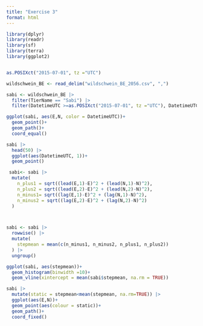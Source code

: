 ```yaml
---
title: "Exercise 3"
format: html
---
```


```r
library(dplyr)
library(readr)
library(sf)
library(terra)
library(ggplot2)


as.POSIXct("2015-07-01", tz ="UTC")

wildschwein_BE <- read_delim("wildschwein_BE_2056.csv", ",")

sabi <- wildschwein_BE |> 
  filter(TierName == "Sabi") |> 
  filter(DatetimeUTC >=as.POSIXct("2015-07-01", tz ="UTC"), DatetimeUTC < as.POSIXct("2015-07-03", tz ="UTC"))

ggplot(sabi, aes(E,N, color = DatetimeUTC))+
  geom_point()+
  geom_path()+
  coord_equal()

sabi |>
  head(50) |> 
  ggplot(aes(DatetimeUTC, 1))+
  geom_point()

 sabi<- sabi |> 
  mutate(
    n_plus1 = sqrt((lead(E,1)-E)^2 + (lead(N,1)-N)^2), 
    n_plus2 = sqrt((lead(E,2)-E)^2 + (lead(N,2)-N)^2),
    n_minus1= sqrt((lag(E,1)-E)^2 + (lag(N,1)-N)^2),
    n_minus2 = sqrt((lag(E,2)-E)^2 + (lag(N,2)-N)^2)
  )



sabi <- sabi |> 
  rowwise() |> 
  mutate(
    stepmean = mean(c(n_minus1, n_minus2, n_plus1, n_plus2))
  ) |> 
  ungroup()

ggplot(sabi, aes(stepmean))+
  geom_histogram(binwidth =10)+
  geom_vline(xintercept = mean(sabi$stepmean, na.rm = TRUE))

sabi |> 
  mutate(static = stepmean<mean(stepmean, na.rm=TRUE)) |> 
  ggplot(aes(E,N))+
  geom_point(aes(colour = static))+
  geom_path()+
  coord_fixed()



```
